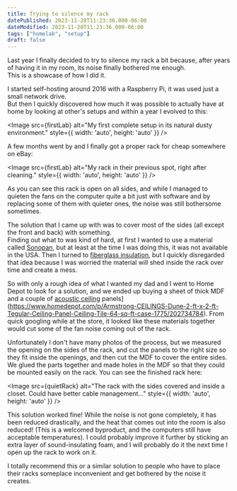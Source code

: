 ```yaml
---
title: Trying to silence my rack
datePublished: 2023-11-28T11:23:36.000-06:00
dateModified: 2023-11-28T11:23:36.000-06:00
tags: ["homelab", "setup"]
draft: false
---
```



Last year I finally decided to try to silence my rack a bit because, after years of having it in my room, its noise finally bothered me enough.  
This is a showcase of how I did it.

I started self-hosting around 2016 with a Raspberry Pi, it was used just a small network drive.  
But then I quickly discovered how much it was possible to actually have at home by looking at other's setups and within a year I evolved to this:

<Image src={firstLab} alt="My first complete setup in its natural dusty environment." style={{ width: 'auto', height: 'auto' }}  />

A few months went by and I finally got a proper rack for cheap somewhere on eBay:

<Image src={firstLab} alt="My rack in their previous spot, right after cleaning." style={{ width: 'auto', height: 'auto' }}  />

As you can see this rack is open on all sides, and while I managed to quieten the fans on the computer quite a bit just with software and by replacing some of them with quieter ones, the noise was still bothersome sometimes.

The solution that I came up with was to cover most of the sides (all except the front and back) with something.  
Finding out what to was kind of hard, at first I wanted to use a material called [Sonopan](https://sonopan.com/), but at least at the time I was doing this, it was not available in the USA. Then I turned to [fiberglass insulation](https://www.lowes.com/pd/Owens-Corning-R-13-Fiberglass-Batt-Insulation-with-Sound-Barrier-15-in-W-x-93-in-L/1000500785), but I quickly disregarded that idea because I was worried the material will shed inside the rack over time and create a mess.  

So with only a rough idea of what I wanted my dad and I went to Home Depot to look for a solution, and we ended up buying a sheet of thick MDF and a couple of [acoustic ceiling](https://www.homedepot.com/p/Armstrong-CEILINGS-Dune-2-ft-x-2-ft-Tegular-Ceiling-Panel-Ceiling-Tile-64-sq-ft-case-1775/202734784) panels](https://www.homedepot.com/p/Armstrong-CEILINGS-Dune-2-ft-x-2-ft-Tegular-Ceiling-Panel-Ceiling-Tile-64-sq-ft-case-1775/202734784). From quick googling while at the store, it looked like these materials together would cut some of the fan noise coming out of the rack.

Unfortunately I don't have many photos of the process, but we measured the opening on the sides of the rack, and cut the panels to the right size so they fit inside the openings, and then cut the MDF to cover the entire sides. We glued the parts together and made holes in the MDF so that they could be mounted easily on the rack. You can see the finished rack here:

<Image src={quietRack} alt="The rack with the sides covered and inside a closet. Could have better cable management..." style={{ width: 'auto', height: 'auto' }}  />

This solution worked fine! While the noise is not gone completely, it has been reduced drastically, and the heat that comes out into the room is also reduced! (This is a welcomed byproduct, and the computers still have acceptable temperatures). I could probably improve it further by sticking an extra layer of sound-insulating foam, and I will probably do it the next time I open up the rack to work on it.

I totally recommend this or a similar solution to people who have to place their racks someplace inconvenient and get bothered by the noise it creates. 
